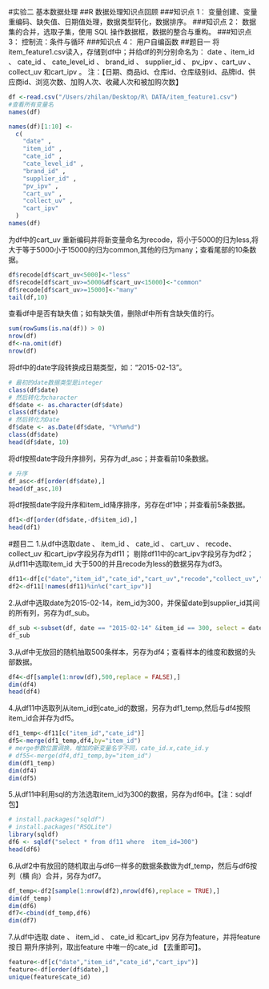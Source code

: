 #实验二 基本数据处理
##R 数据处理知识点回顾
###知识点 1： 
变量创建、变量重编码、缺失值、日期值处理，数据类型转化，数据排序。
###知识点 2： 
数据集的合并，选取子集，使用 SQL 操作数据框，数据的整合与重构。
###知识点 3： 
控制流：条件与循环
###知识点 4： 
用户自编函数
##题目一
将item_feature1.csv读入，存储到df中；并给df的列分别命名为： date 、item_id 、 cate_id 、 cate_level_id 、 brand_id 、 supplier_id 、 pv_ipv 、cart_uv 、 collect_uv 和cart_ipv 。
注：【日期、商品id、仓库id、仓库级别id、品牌id、供应商id、浏览次数、加购人次、收藏人次和被加购次数】

```r
df <-read.csv("/Users/zhilan/Desktop/R\ DATA/item_feature1.csv")
#查看所有变量名
names(df)
```
```r
names(df)[1:10] <-
  c(
    "date" ,
    "item_id" ,
    "cate_id" ,
    "cate_level_id" ,
    "brand_id" ,
    "supplier_id" ,
    "pv_ipv" ,
    "cart_uv" ,
    "collect_uv" ,
    "cart_ipv"
  )
names(df)  
```
为df中的cart_uv 重新编码并将新变量命名为recode，将小于5000的归为less,将大于等于5000小于15000的归为common,其他的归为many；查看尾部的10条数据。
```r
df$recode[df$cart_uv<5000]<-"less"
df$recode[df$cart_uv>=5000&df$cart_uv<15000]<-"common"
df$recode[df$cart_uv>=15000]<-"many"
tail(df,10)
```
查看df中是否有缺失值；如有缺失值，删除df中所有含缺失值的行。
```r
sum(rowSums(is.na(df)) > 0)
nrow(df)
df<-na.omit(df)
nrow(df)
```

将df中的date字段转换成日期类型，如：“2015-02-13”。
```r
# 最初的date数据类型是integer
class(df$date)
# 然后转化为character
df$date <- as.character(df$date)
class(df$date)
# 然后转化为Date
df$date <- as.Date(df$date, "%Y%m%d")
class(df$date)
head(df$date, 10)
```

将df按照date字段升序排列，另存为df_asc；并查看前10条数据。
```r
# 升序
df_asc<-df[order(df$date),]
head(df_asc,10)
```

将df按照date字段升序和item_id降序排序，另存在df1中；并查看前5条数据。
```r
df1<-df[order(df$date,-df$item_id),]
head(df1)
```
#题目二
1.从df中选取date 、 item_id 、 cate_id 、 cart_uv 、 recode、 collect_uv 和cart_ipv字段另存为df11；
剔除df11中的cart_ipv字段另存为df2；
从df11中选取item_id 大于500的并且recode为less的数据另存为df3。
```r
df11<-df[c("date","item_id","cate_id","cart_uv","recode","collect_uv","cart_ipv")]
df2<-df11[!names(df11)%in%c("cart_ipv")]
```
2.从df中选取date为2015-02-14，item_id为300，并保留date到supplier_id其间的所有列，另存为df_sub。

```r
df_sub <-subset(df, date == "2015-02-14" &item_id == 300, select = date:supplier_id)
df_sub

```

3.从df中无放回的随机抽取500条样本，另存为df4；查看样本的维度和数据的头部数据。
```r
df4<-df[sample(1:nrow(df),500,replace = FALSE),]
dim(df4)
head(df4)
```

4.从df11中选取列从item_id到cate_id的数据，另存为df1_temp,然后与df4按照item_id合并存为df5。

```r
df1_temp<-df11[c("item_id","cate_id")]
df5<-merge(df1_temp,df4,by="item_id")
# merge参数位置调换，增加的新变量名字不同，cate_id.x,cate_id.y
# df55<-merge(df4,df1_temp,by="item_id")
dim(df1_temp)
dim(df4)
dim(df5)
```

5.从df11中利用sql的方法选取item_id为300的数据，另存为df6中。【注：sqldf包】

```r
# install.packages("sqldf")
# install.packages("RSQLite")
library(sqldf)
df6 <- sqldf("select * from df11 where  item_id=300")
head(df6)
```

6.从df2中有放回的随机取出与df6一样多的数据条数做为df_temp，然后与df6按列（横
向）合并，另存为df7。
```r
df_temp<-df2[sample(1:nrow(df2),nrow(df6),replace = TRUE),]
dim(df_temp)
dim(df6)
df7<-cbind(df_temp,df6)
dim(df7)
```
7.从df中选取 date 、 item_id 、 cate_id 和cart_ipv 另存为feature，并将feature 按日
期升序排列，取出feature 中唯一的cate_id 【去重即可】。
```r
feature<-df[c("date","item_id","cate_id","cart_ipv")]
feature<-df[order(df$date),]
unique(feature$cate_id)
```

